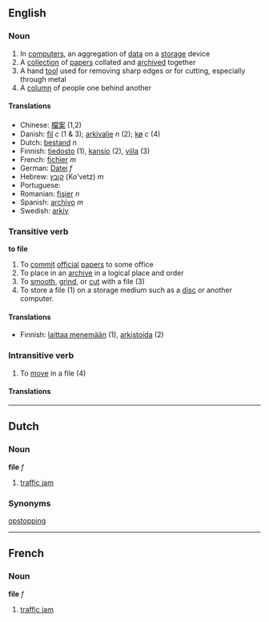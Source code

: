 ==English==
===Noun===
#In [[computers]], an aggregation of [[data]] on a [[storage]] device
#A [[collection]] of [[paper]]s collated and [[archive]]d together
#A hand [[tool]] used for removing sharp edges or for cutting, especially through metal
#A [[column]] of people one behind another

====Translations====
*Chinese: [[檔案]] (1,2)
*Danish: [[fil]] ''c'' (1 & 3); [[arkivalie]] ''n'' (2); [[kø]] ''c'' (4)
*Dutch: [[bestand]] ''n''
*Finnish: [[tiedosto]] (1), [[kansio]] (2), [[viila]] (3)
*French: [[fichier]] ''m''
*German: [[Datei]] ''f''
*Hebrew: [[קובץ]] (Ko'vetz) ''m''
*Portuguese: [[]]
*Romanian: [[fişier]] ''n''
*Spanish: [[archivo]] ''m''
*Swedish: [[arkiv]]

===Transitive verb===
'''to file'''

#To [[commit]] [[official]] [[paper]]s to some office
#To place in an [[archive]] in a logical place and order
#To [[smooth]], [[grind]], or [[cut]] with a file (3)
#To store a file (1) on a storage medium such as a [[disc]] or another computer.

====Translations====
*Finnish: [[laittaa menemään]] (1), [[arkistoida]] (2)

===Intransitive verb===
#To [[move]] in a file (4)

====Translations====

----

==Dutch==
===Noun===
'''file''' ''f''

#[[traffic jam]]

===Synonyms===
[[opstopping]]

----

==French==
===Noun===
'''file''' ''f''

#[[traffic jam]]